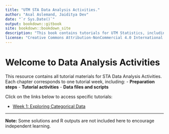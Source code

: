```yaml
---
title: "UTM STA Data Analysis Activities."
author: "Asal Aslemand, Jaiditya Dev"
date: "`r Sys.Date()`"
output: bookdown::gitbook
site: bookdown::bookdown_site
description: "This book contains tutorials for UTM Statistics, including preparation steps, activities, and reflection."
license: "Creative Commons Attribution-NonCommercial 4.0 International License"
---
```


# Welcome to Data Analysis Activities

This resource contains all tutorial materials for STA Data Analysis Activities. Each chapter corresponds to one tutorial week, including:
- **Preparation steps**
- **Tutorial activities**
- **Data files and scripts**

Click on the links below to access specific tutorials:

- [Week 1: Exploring Categorical Data](#tutorial-1---exploring-categorical-data)

---

**Note:** Some solutions and R outputs are not included here to encourage independent learning.



